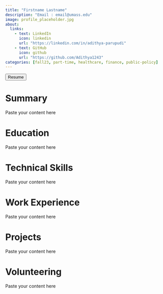 ```yaml
---
title: "Firstname Lastname"
description: "Email : email@umass.edu" 
image: profile_placeholder.jpg
about:
  links:
    - text: LinkedIn
      icon: linkedin
      url: "https://linkedin.com/in/adithya-parupudi"
    - text: GitHub
      icon: github
      url: "https://github.com/Adithya1243"
categories: [fall23, part-time, healthcare, finance, public-policy]
---
```



<!-- Resume download button -->

<a href = "cv.pdf" title = "unique_name"> <button type="button" class="resume btn rounded-pill bg-light-success btn-lg w-100"> <i class="bi bi-cloud-download"></i> Resume </button> </a>

<!-- ::: column-page -->

::: panel-tabset
# Summary

Paste your content here

# Education

Paste your content here

# Technical Skills

Paste your content here

# Work Experience

Paste your content here

# Projects

Paste your content here

# Volunteering

Paste your content here
:::
